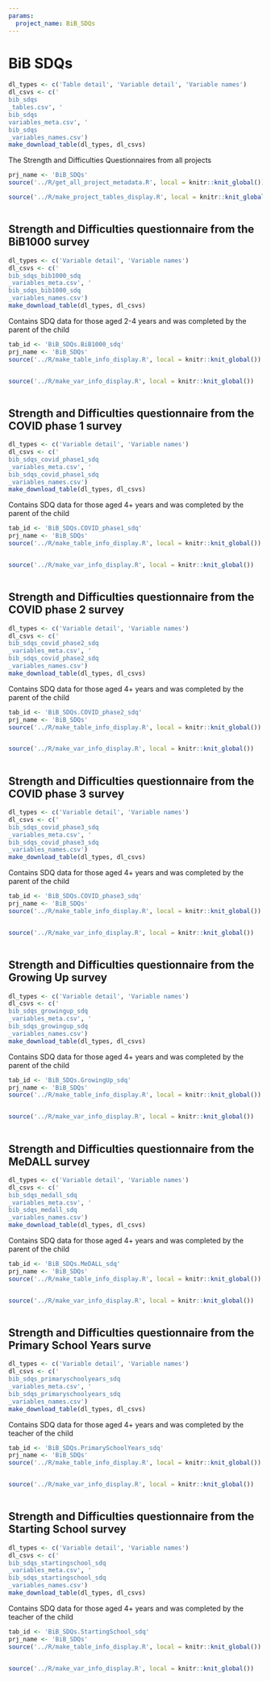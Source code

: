 ```yaml
---
params:
  project_name: BiB_SDQs
---
```






# BiB SDQs {#bib_sdqs}


```r
dl_types <- c('Table detail', 'Variable detail', 'Variable names')
dl_csvs <- c('
bib_sdqs
_tables.csv', '
bib_sdqs
variables_meta.csv', '
bib_sdqs
_variables_names.csv')
make_download_table(dl_types, dl_csvs)
```



The Strength and Difficulties Questionnaires from all projects



```r
prj_name <- 'BiB_SDQs'
source('../R/get_all_project_metadata.R', local = knitr::knit_global())
```



```r
source('../R/make_project_tables_display.R', local = knitr::knit_global())
```



```r

```





## Strength and Difficulties questionnaire from the BiB1000 survey {#bib_sdqs_bib1000_sdq}


```r
dl_types <- c('Variable detail', 'Variable names')
dl_csvs <- c('
bib_sdqs_bib1000_sdq
_variables_meta.csv', '
bib_sdqs_bib1000_sdq
_variables_names.csv')
make_download_table(dl_types, dl_csvs)
```



Contains SDQ data for those aged 2-4 years and was completed by the parent of the child



```r
tab_id <- 'BiB_SDQs.BiB1000_sdq'
prj_name <- 'BiB_SDQs'
source('../R/make_table_info_display.R', local = knitr::knit_global())
```



```r

```



```r
source('../R/make_var_info_display.R', local = knitr::knit_global())
```



```r

```





## Strength and Difficulties questionnaire from the COVID phase 1 survey {#bib_sdqs_covid_phase1_sdq}


```r
dl_types <- c('Variable detail', 'Variable names')
dl_csvs <- c('
bib_sdqs_covid_phase1_sdq
_variables_meta.csv', '
bib_sdqs_covid_phase1_sdq
_variables_names.csv')
make_download_table(dl_types, dl_csvs)
```



Contains SDQ data for those aged 4+  years and was completed by the parent of the child



```r
tab_id <- 'BiB_SDQs.COVID_phase1_sdq'
prj_name <- 'BiB_SDQs'
source('../R/make_table_info_display.R', local = knitr::knit_global())
```



```r

```



```r
source('../R/make_var_info_display.R', local = knitr::knit_global())
```



```r

```





## Strength and Difficulties questionnaire from the COVID phase 2 survey {#bib_sdqs_covid_phase2_sdq}


```r
dl_types <- c('Variable detail', 'Variable names')
dl_csvs <- c('
bib_sdqs_covid_phase2_sdq
_variables_meta.csv', '
bib_sdqs_covid_phase2_sdq
_variables_names.csv')
make_download_table(dl_types, dl_csvs)
```



Contains SDQ data for those aged 4+  years and was completed by the parent of the child



```r
tab_id <- 'BiB_SDQs.COVID_phase2_sdq'
prj_name <- 'BiB_SDQs'
source('../R/make_table_info_display.R', local = knitr::knit_global())
```



```r

```



```r
source('../R/make_var_info_display.R', local = knitr::knit_global())
```



```r

```





## Strength and Difficulties questionnaire from the COVID phase 3 survey {#bib_sdqs_covid_phase3_sdq}


```r
dl_types <- c('Variable detail', 'Variable names')
dl_csvs <- c('
bib_sdqs_covid_phase3_sdq
_variables_meta.csv', '
bib_sdqs_covid_phase3_sdq
_variables_names.csv')
make_download_table(dl_types, dl_csvs)
```



Contains SDQ data for those aged 4+  years and was completed by the parent of the child



```r
tab_id <- 'BiB_SDQs.COVID_phase3_sdq'
prj_name <- 'BiB_SDQs'
source('../R/make_table_info_display.R', local = knitr::knit_global())
```



```r

```



```r
source('../R/make_var_info_display.R', local = knitr::knit_global())
```



```r

```





## Strength and Difficulties questionnaire from the Growing Up survey {#bib_sdqs_growingup_sdq}


```r
dl_types <- c('Variable detail', 'Variable names')
dl_csvs <- c('
bib_sdqs_growingup_sdq
_variables_meta.csv', '
bib_sdqs_growingup_sdq
_variables_names.csv')
make_download_table(dl_types, dl_csvs)
```



Contains SDQ data for those aged 4+  years and was completed by the parent of the child



```r
tab_id <- 'BiB_SDQs.GrowingUp_sdq'
prj_name <- 'BiB_SDQs'
source('../R/make_table_info_display.R', local = knitr::knit_global())
```



```r

```



```r
source('../R/make_var_info_display.R', local = knitr::knit_global())
```



```r

```





## Strength and Difficulties questionnaire from the MeDALL survey {#bib_sdqs_medall_sdq}


```r
dl_types <- c('Variable detail', 'Variable names')
dl_csvs <- c('
bib_sdqs_medall_sdq
_variables_meta.csv', '
bib_sdqs_medall_sdq
_variables_names.csv')
make_download_table(dl_types, dl_csvs)
```



Contains SDQ data for those aged 4+  years and was completed by the parent of the child



```r
tab_id <- 'BiB_SDQs.MeDALL_sdq'
prj_name <- 'BiB_SDQs'
source('../R/make_table_info_display.R', local = knitr::knit_global())
```



```r

```



```r
source('../R/make_var_info_display.R', local = knitr::knit_global())
```



```r

```





## Strength and Difficulties questionnaire from the Primary School Years surve {#bib_sdqs_primaryschoolyears_sdq}


```r
dl_types <- c('Variable detail', 'Variable names')
dl_csvs <- c('
bib_sdqs_primaryschoolyears_sdq
_variables_meta.csv', '
bib_sdqs_primaryschoolyears_sdq
_variables_names.csv')
make_download_table(dl_types, dl_csvs)
```



Contains SDQ data for those aged 4+  years and was completed by the teacher of the child



```r
tab_id <- 'BiB_SDQs.PrimarySchoolYears_sdq'
prj_name <- 'BiB_SDQs'
source('../R/make_table_info_display.R', local = knitr::knit_global())
```



```r

```



```r
source('../R/make_var_info_display.R', local = knitr::knit_global())
```



```r

```





## Strength and Difficulties questionnaire from the Starting School survey {#bib_sdqs_startingschool_sdq}


```r
dl_types <- c('Variable detail', 'Variable names')
dl_csvs <- c('
bib_sdqs_startingschool_sdq
_variables_meta.csv', '
bib_sdqs_startingschool_sdq
_variables_names.csv')
make_download_table(dl_types, dl_csvs)
```



Contains SDQ data for those aged 4+  years and was completed by the teacher of the child



```r
tab_id <- 'BiB_SDQs.StartingSchool_sdq'
prj_name <- 'BiB_SDQs'
source('../R/make_table_info_display.R', local = knitr::knit_global())
```



```r

```



```r
source('../R/make_var_info_display.R', local = knitr::knit_global())
```



```r

```



